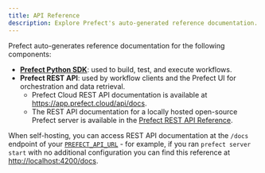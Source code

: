 ```yaml
---
title: API Reference
description: Explore Prefect's auto-generated reference documentation.
---
```


Prefect auto-generates reference documentation for the following components:

- **[Prefect Python SDK](https://prefect-python-sdk-docs.netlify.app/)**: used to build, test, and execute workflows.
- **Prefect REST API**: used by workflow clients and the Prefect UI for orchestration and data retrieval.
  - Prefect Cloud REST API documentation is available at <a href="https://app.prefect.cloud/api/docs" target="_blank">https://app.prefect.cloud/api/docs</a>.
  - The REST API documentation for a locally hosted open-source Prefect server is available in the [Prefect REST API Reference](3.0rc/api-ref/server).


When self-hosting, you can access REST API documentation at the `/docs` endpoint of your [`PREFECT_API_URL`](/3.0rc/cloud/configure-client/#prefect_api_url) - for example, if you ran `prefect server start` with no additional configuration you can find this reference at <a href="http://localhost:4200/docs" target="_blank">http://localhost:4200/docs</a>.

